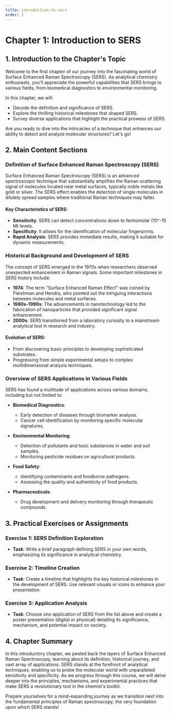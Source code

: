```yaml
---
title: introduction-to-sers
order: 1
---
```


# Chapter 1: Introduction to SERS

## 1. Introduction to the Chapter's Topic

Welcome to the first chapter of our journey into the fascinating world of Surface Enhanced Raman Spectroscopy (SERS). As analytical chemistry enthusiasts, you'll appreciate the powerful capabilities that SERS brings to various fields, from biomedical diagnostics to environmental monitoring.

In this chapter, we will:
- Decode the definition and significance of SERS.
- Explore the thrilling historical milestones that shaped SERS.
- Survey diverse applications that highlight the practical prowess of SERS.

Are you ready to dive into the intricacies of a technique that enhances our ability to detect and analyze molecular structures? Let's go!

## 2. Main Content Sections

### Definition of Surface Enhanced Raman Spectroscopy (SERS)

Surface Enhanced Raman Spectroscopy (SERS) is an advanced spectroscopic technique that substantially amplifies the Raman scattering signal of molecules located near metal surfaces, typically noble metals like gold or silver. The SERS effect enables the detection of single molecules in dilutely spread samples where traditional Raman techniques may falter.

#### Key Characteristics of SERS:
- **Sensitivity**: SERS can detect concentrations down to femtomolar (10^-15 M) levels.
- **Specificity**: It allows for the identification of molecular fingerprints.
- **Rapid Analysis**: SERS provides immediate results, making it suitable for dynamic measurements.

### Historical Background and Development of SERS

The concept of SERS emerged in the 1970s when researchers observed unexpected enhancement in Raman signals. Some important milestones in SERS history include:

- **1974**: The term "Surface Enhanced Raman Effect" was coined by Fleishman and Hendra, who pointed out the intriguing interactions between molecules and metal surfaces.
- **1980s-1990s**: The advancements in nanotechnology led to the fabrication of nanoparticles that provided significant signal enhancement.
- **2000s**: SERS transitioned from a laboratory curiosity to a mainstream analytical tool in research and industry.

#### Evolution of SERS:
- From discovering basic principles to developing sophisticated substrates.
- Progressing from simple experimental setups to complex multidimensional analysis techniques.

### Overview of SERS Applications in Various Fields

SERS has found a multitude of applications across various domains, including but not limited to:

- **Biomedical Diagnostics**:
  - Early detection of diseases through biomarker analysis.
  - Cancer cell identification by monitoring specific molecular signatures.

- **Environmental Monitoring**:
  - Detection of pollutants and toxic substances in water and soil samples.
  - Monitoring pesticide residues on agricultural products.

- **Food Safety**:
  - Identifying contaminants and foodborne pathogens.
  - Assessing the quality and authenticity of food products.

- **Pharmaceuticals**:
  - Drug development and delivery monitoring through therapeutic compounds.

## 3. Practical Exercises or Assignments

### Exercise 1: SERS Definition Exploration
- **Task**: Write a brief paragraph defining SERS in your own words, emphasizing its significance in analytical chemistry.
  
### Exercise 2: Timeline Creation
- **Task**: Create a timeline that highlights the key historical milestones in the development of SERS. Use relevant visuals or icons to enhance your presentation.

### Exercise 3: Application Analysis
- **Task**: Choose one application of SERS from the list above and create a poster presentation (digital or physical) detailing its significance, mechanism, and potential impact on society.

## 4. Chapter Summary

In this introductory chapter, we peeled back the layers of Surface Enhanced Raman Spectroscopy, learning about its definition, historical journey, and vast array of applications. SERS stands at the forefront of analytical techniques, enabling us to probe the molecular world with unparalleled sensitivity and specificity. As we progress through this course, we will delve deeper into the principles, mechanisms, and experimental practices that make SERS a revolutionary tool in the chemist's toolkit.

Prepare yourselves for a mind-expanding journey as we transition next into the fundamental principles of Raman spectroscopy, the very foundation upon which SERS stands!